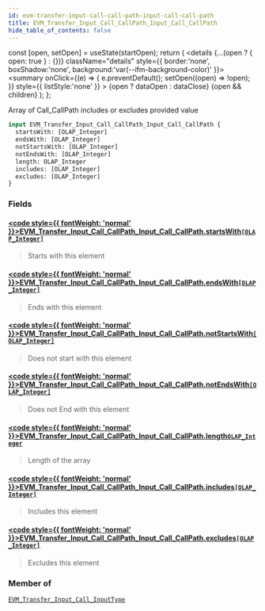 ```yaml
---
id: evm-transfer-input-call-call-path-input-call-call-path
title: EVM_Transfer_Input_Call_CallPath_Input_Call_CallPath
hide_table_of_contents: false
---
```







  const [open, setOpen] = useState(startOpen);
  return (
    <details {...(open ? { open: true } : {})} className="details" style={{ border:'none', boxShadow:'none', background:'var(--ifm-background-color)' }}>
      <summary
        onClick={(e) => {
          e.preventDefault();
          setOpen((open) => !open);
        }}
        style={{ listStyle:'none' }}
      >
      {open ? dataOpen : dataClose}
      </summary>
      {open && children}
    </details>
  );
};




Array of Call_CallPath includes or excludes provided value


```graphql
input EVM_Transfer_Input_Call_CallPath_Input_Call_CallPath {
  startsWith: [OLAP_Integer]
  endsWith: [OLAP_Integer]
  notStartsWith: [OLAP_Integer]
  notEndsWith: [OLAP_Integer]
  length: OLAP_Integer
  includes: [OLAP_Integer]
  excludes: [OLAP_Integer]
}
```




### Fields

#### [<code style={{ fontWeight: 'normal' }}>EVM_Transfer_Input_Call_CallPath_Input_Call_CallPath.<b>startsWith</b></code>](#)<Bullet />[`[OLAP_Integer]`](/docs/graphql-reference/inputs/olap-integer) <Badge class="secondary" text="list"/> <Badge class="secondary" text="input"/>
> Starts with this element
> 

#### [<code style={{ fontWeight: 'normal' }}>EVM_Transfer_Input_Call_CallPath_Input_Call_CallPath.<b>endsWith</b></code>](#)<Bullet />[`[OLAP_Integer]`](/docs/graphql-reference/inputs/olap-integer) <Badge class="secondary" text="list"/> <Badge class="secondary" text="input"/>
> Ends with this element
> 

#### [<code style={{ fontWeight: 'normal' }}>EVM_Transfer_Input_Call_CallPath_Input_Call_CallPath.<b>notStartsWith</b></code>](#)<Bullet />[`[OLAP_Integer]`](/docs/graphql-reference/inputs/olap-integer) <Badge class="secondary" text="list"/> <Badge class="secondary" text="input"/>
> Does not start with this element
> 

#### [<code style={{ fontWeight: 'normal' }}>EVM_Transfer_Input_Call_CallPath_Input_Call_CallPath.<b>notEndsWith</b></code>](#)<Bullet />[`[OLAP_Integer]`](/docs/graphql-reference/inputs/olap-integer) <Badge class="secondary" text="list"/> <Badge class="secondary" text="input"/>
> Does not End with this element
> 

#### [<code style={{ fontWeight: 'normal' }}>EVM_Transfer_Input_Call_CallPath_Input_Call_CallPath.<b>length</b></code>](#)<Bullet />[`OLAP_Integer`](/docs/graphql-reference/inputs/olap-integer) <Badge class="secondary" text="input"/>
> Length of the array
> 

#### [<code style={{ fontWeight: 'normal' }}>EVM_Transfer_Input_Call_CallPath_Input_Call_CallPath.<b>includes</b></code>](#)<Bullet />[`[OLAP_Integer]`](/docs/graphql-reference/inputs/olap-integer) <Badge class="secondary" text="list"/> <Badge class="secondary" text="input"/>
> Includes this element
> 

#### [<code style={{ fontWeight: 'normal' }}>EVM_Transfer_Input_Call_CallPath_Input_Call_CallPath.<b>excludes</b></code>](#)<Bullet />[`[OLAP_Integer]`](/docs/graphql-reference/inputs/olap-integer) <Badge class="secondary" text="list"/> <Badge class="secondary" text="input"/>
> Excludes this element
> 



### Member of

[`EVM_Transfer_Input_Call_InputType`](/docs/graphql-reference/inputs/evm-transfer-input-call-input-type)  <Badge class="secondary" text="input"/>

